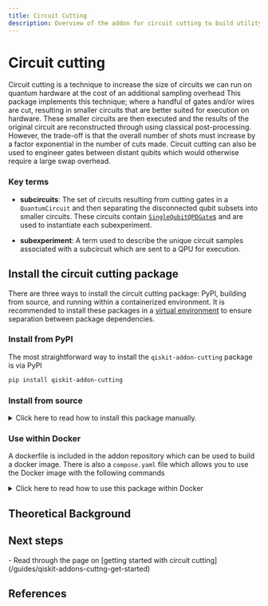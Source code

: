 ```yaml
---
title: Circuit Cutting
description: Overview of the addon for circuit cutting to build utility-scale workloads
---
```


# Circuit cutting

Circuit cutting is a technique to increase the size of circuits we can run on quantum hardware at the cost of an additional sampling overhead This package implements this technique; where a handful of gates and/or wires are cut, resulting in smaller circuits that are better suited for execution on hardware. These smaller circuits are then executed and the results of the original circuit are reconstructed through using classical post-processing. However, the trade-off is that the overall number of shots must increase by a factor exponential in the number of cuts made. Circuit cutting can also be used to engineer gates between distant qubits which would otherwise require a large swap overhead.

### Key terms

- **subcircuits**: The set of circuits resulting from cutting gates in a `QuantumCircuit` and then separating the disconnected qubit subsets into smaller circuits. These circuits contain [`SingleQubitQPDGate`s](../api/qiskit-addon-cutting/qpd-single-qubit-qpd-gate) and are used to instantiate each subexperiment.

- **subexperiment**: A term used to describe the unique circuit samples associated with a subcircuit which are sent to a QPU for execution.

## Install the circuit cutting package

There are three ways to install the circuit cutting package: PyPI, building from source, and running within a containerized environment. It is recommended to install these packages in a [virtual environment](https://docs.python.org/3.10/tutorial/venv.html) to ensure separation between package dependencies.

### Install from PyPI

The most straightforward way to install the `qiskit-addon-cutting` package is via PyPI
```bash
pip install qiskit-addon-cutting
```

### Install from source

<details>
<summary>
Click here to read how to install this package manually.
</summary>

If you wish to contribute to this package or want to install it manually, first clone the repository:

```bash
git clone git@github.com:Qiskit/qiskit-addon-cutting.git
```
and install the package via `pip`. If you plan on running the tutorials found in the package repository, install the notebook dependencies as well. If you plan on developing in the repository, you may also want to install the `dev` dependencies.
```bash
pip install tox notebook -e '.[notebook-dependencies,dev]'
```

</details>

### Use within Docker

A dockerfile is included in the addon repository which can be used to build a docker image. There is also a `compose.yaml` file which allows you to use the Docker image with the following commands

<details>
<summary>
Click here to read how to use this package within Docker
</summary>

```bash
git clone git@github.com:Qiskit/qiskit-addon-cutting.git
cd qiskit-addon-cutting
docker compose build
docker compose up
```
<Admonition type="note" title="Note">
    If you are using `podman` and `podman-compose` instead of `docker`, the commands are:
    ```bash
    podman machine start
    podman-compose --podman-pull-args short-name-mode="permissive" build
    podman-compose up
    ```
</Admonition>

Once the container is running, you should see a message similar to:
```
notebook_1  |     To access the server, open this file in a browser:
notebook_1  |         file:///home/jovyan/.local/share/jupyter/runtime/jpserver-7-open.html
notebook_1  |     Or copy and paste one of these URLs:
notebook_1  |         http://e4a04564eb39:8888/lab?token=00ed70b5342f79f0a970ee9821c271eeffaf760a7dcd36ec
notebook_1  |      or http://127.0.0.1:8888/lab?token=00ed70b5342f79f0a970ee9821c271eeffaf760a7dcd36ec
```

The *last* URL in this message will give you access to the Jupyter notebook interface. 

Additionally, the home directory includes a subdirectory named persistent-volume. All work you would like to save should be placed in this directory, as it is the only one that will be saved across different container runs.


</details>

## Theoretical Background


## Next steps

<Admonition type="tip" title="Recommendations">
    - Read through the page on [getting started with circuit cutting](/guides/qiskit-addons-cuttng-get-started)
</Admonition>


## References
